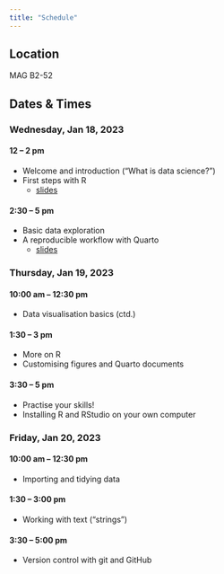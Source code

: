 ```yaml
---
title: "Schedule"
---
```


## Location

MAG B2-52

## Dates & Times

### Wednesday, Jan 18, 2023

#### 12 -- 2 pm

-   Welcome and introduction ("What is data science?")
-   First steps with R
    -   [slides](slides/d01_01_welcome.pdf)

#### 2:30 -- 5 pm

-   Basic data exploration
-   A reproducible workflow with Quarto
    -   [slides](slides/d01_02_basic_data_exploration.pdf)

### Thursday, Jan 19, 2023

#### 10:00 am -- 12:30 pm

-   Data visualisation basics (ctd.)

#### 1:30 -- 3 pm

-   More on R
-   Customising figures and Quarto documents

#### 3:30 -- 5 pm

-   Practise your skills!
-   Installing R and RStudio on your own computer

### Friday, Jan 20, 2023

#### 10:00 am -- 12:30 pm

-   Importing and tidying data

#### 1:30 -- 3:00 pm

-   Working with text ("strings")

#### 3:30 -- 5:00 pm

-   Version control with git and GitHub
